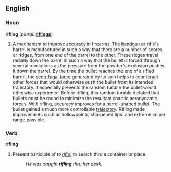 ==English==

===Noun===
'''rifling'''  (''plural:'' '''[[riflings]]''')
# A mechanism to improve accuracy in firearms.  The handgun or rifle's barrel is manufactured in such a way that there are a number of scores, or ridges, from one end of the barrel to the other.  These ridges travel radially down the barrel in such a way that the bullet is forced through several revolutions as the pressure from the powder's explosion pushes it down the barrel.  By the time the bullet reaches the end of a rifled barrel, the [[centrifugal force]] generated by its spin helps to counteract other forces that would otherwise push the bullet from its intended trajectory.  It especially prevents the random tumble the bullet would otherwise experience. Before rifling, this random tumble dictated that bullets must be round to minimize the resultant chaotic aerodynamic forces.  With rifling, accuracy improves for a barrel-shaped bullet. The bullet gained a much more controllable [[trajectory]].  Rifling made improvements such as hollowpoints, sharpened tips, and extreme sniper range possible.

===Verb===
'''rifling'''
# Present participle of ''to [[rifle]];'' to search thru a container or place.
#: ''He was caught '''rifling''' thru her desk.''